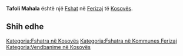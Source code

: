 {{Fshat në Kosovës
 | Emri                = Tafoli Mahala
| srp_N_name = Tafoli Mahala
| srp_N_FULL_NAME_RO = Tafoli Mahala
| srp_N_FULL_NAME_ND_RO = Tafoli Mahala
| srp_N_SORT_NAME_RG = TAFOLIMAHALA
| srp_N_FULL_NAME_RG = Tafoli Mahala
| srp_N_FULL_NAME_ND_RG = Tafoli Mahala

 | Emri (Rasa dhanore) = 
 | Figura              = 
 | Shteti              = Kosovo
 | Komuna              = Ferizaj
 | Kodi postar         = 
 | Sipërfaqja          = 

 | Popullsia           = 

 | Regj. i popullsisë  = 
 | Dend. e popullsisë  = 
 | Faqja zyrtare       = 
 <!--- Koordinatat ----> 
 | Gjerësia            = 42.406389
 | Gjatësia            = 20.920833
 | Lartësia            = 
}}
'''Tafoli Mahala''' është një [[Fshat]] në [[Ferizaj]] të [[Kosovës]].

<!-- == Gjeografia == -->
<!-- == Historia == -->
<!-- == Demografia == -->
== Shih edhe ==
{{Komuna Ferizaj}}
{{Kosovo-Administrata-Cung}}

[[Kategoria:Fshatra në Kosovës]]
[[Kategoria:Fshatra në Kommunes Ferizaj]]
[[Kategoria:Vendbanime në Kosovës]]